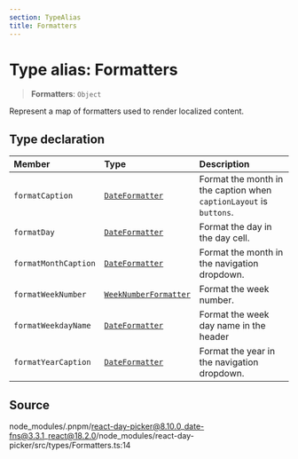 ```yaml
---
section: TypeAlias
title: Formatters
---
```


# Type alias: Formatters

> **Formatters**: `Object`

Represent a map of formatters used to render localized content.

## Type declaration

| Member | Type | Description |
| :------ | :------ | :------ |
| `formatCaption` | [`DateFormatter`](/docs/api/main/type-aliases/DateFormatter.mdx) | Format the month in the caption when `captionLayout` is `buttons`. |
| `formatDay` | [`DateFormatter`](/docs/api/main/type-aliases/DateFormatter.mdx) | Format the day in the day cell. |
| `formatMonthCaption` | [`DateFormatter`](/docs/api/main/type-aliases/DateFormatter.mdx) | Format the month in the navigation dropdown. |
| `formatWeekNumber` | [`WeekNumberFormatter`](/docs/api/main/type-aliases/WeekNumberFormatter.mdx) | Format the week number. |
| `formatWeekdayName` | [`DateFormatter`](/docs/api/main/type-aliases/DateFormatter.mdx) | Format the week day name in the header |
| `formatYearCaption` | [`DateFormatter`](/docs/api/main/type-aliases/DateFormatter.mdx) | Format the year in the navigation dropdown. |

## Source

node\_modules/.pnpm/react-day-picker@8.10.0\_date-fns@3.3.1\_react@18.2.0/node\_modules/react-day-picker/src/types/Formatters.ts:14
